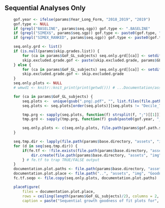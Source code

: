 ##  Sequential Analyses Only

```r
	gof.year <- ifelse(params$Year_Long_Form, "2018_2019", "2019")
	gof.type <- NULL
	if (grepl("BASELINE", params$seq.sgp)) gof.type <- ".BASELINE"
	if (grepl("SIMEX$", params$seq.sgp)) gof.type <- paste0(gof.type, ".SIMEX")
	if (grepl("SIMEX_RANKED", params$seq.sgp)) gof.type <- paste0(gof.type, ".RANKED_SIMEX")

	seq.only.grd <- list()
	if (is.null(params$skip.grades.list)) {
		for (ca in params$GoF_GL_subjects) seq.only.grd[[ca]] <- setdiff(params$seq.grades, params$skip.grades)
		skip.excluded.grade.gof <- paste(skip.excluded.grade, params$GL_text)
	} else {
		for (ca in params$GoF_GL_subjects) seq.only.grd[[ca]] <- setdiff(params$seq.grades.list[[ca]], params$skip.grades.list[[ca]])
		skip.excluded.grade.gof <- skip.excluded.grade
	}
	seq.only.plots <- NULL
	# wmwd1 <- knitr::knit_print(print(getwd())) # ...Documentation/assets/rmd/NCIEA_Report

	for (ca in params$GoF_GL_subjects) {
		seq.plots <-  unique(gsub(".png|.pdf", "", list.files(file.path(params$gof.path.seq[[1]], paste0(ca, ".", gof.year, gof.type)))))
		seq.plots <- seq.plots[order(seq.plots)][seq.plots != "Decile_Tables"]

		tmp.prg <- sapply(seq.plots, function(f) strsplit(f, ";")[[1]])
		tmp.grd <- sapply(tmp.prg, function(f) gsub(paste0(gof.year, "_", sub("MATHEMATICS", "MATH", ca), "_"), "", f[1]))

		seq.only.plots <- c(seq.only.plots, file.path(params$gof.path.seq[[1]], paste0(ca, ".", gof.year, gof.type), paste0(seq.plots[tmp.grd==seq.only.grd[[ca]]], ".png")))
	}

	seq.tmp.dir <- lapply(file.path(params$base.directory, "assets", "img", "Goodness_of_Fit", "Sequential", gsub(params$gof.path.seq, "", seq.only.plots, fixed=TRUE)), strsplit, "/")
	for (d in seq(seq.tmp.dir)) {
		if(fe.tf <- !file.exists(file.path(params$base.directory, "assets", "img", "Goodness_of_Fit", "Sequential", tail(seq.tmp.dir[[d]][[1]], 2)[1]))) {
			dir.create(file.path(params$base.directory, "assets", "img", "Goodness_of_Fit", "Sequential", tail(seq.tmp.dir[[d]][[1]], 2)[1]), recursive = TRUE)
		} # fe.tf to trap TRUE/FALSE output
	}
	documentation.plot.paths <- file.path(params$base.directory, "assets", "img", "Goodness_of_Fit", "Sequential", 	gsub(params$gof.path.seq, "", seq.only.plots, fixed=TRUE))
	documentation.plot.place <- file.path("..", "assets", "img", "Goodness_of_Fit", "Sequential", gsub(params$gof.path.seq, "", seq.only.plots, fixed=TRUE))
	fc.tf.seqo <- file.copy(seq.only.plots, documentation.plot.paths)

	placeFigure(
		files = documentation.plot.place,
		rows = ceiling(length(params$GoF_GL_subjects)/2), columns = 2,
		caption = paste("Sequential growth goodness of fit plots for", skip.excluded.grade.gof, "(no skip-year analyses)"))
```
